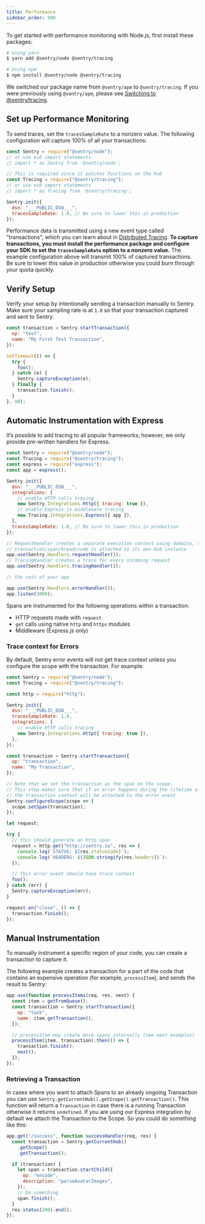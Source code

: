 ```yaml
---
title: Performance
sidebar_order: 900
---
```


To get started with performance monitoring with Node.js, first install these packages:

```bash
# Using yarn
$ yarn add @sentry/node @sentry/tracing

# Using npm
$ npm install @sentry/node @sentry/tracing
```

<Alert level="warning" title="Note"><markdown>

We switched our package name from `@sentry/apm` to `@sentry/tracing`. If you were previously using `@sentry/apm`, please see [Switching to @sentry/tracing](/product/performance/apm-to-tracing/).

</markdown></Alert>

## Set up Performance Monitoring

To send traces, set the `tracesSampleRate` to a nonzero value. The following configuration will capture 100% of all your transactions:

```javascript
const Sentry = require("@sentry/node");
// or use es6 import statements
// import * as Sentry from '@sentry/node';

// This is required since it patches functions on the hub
const Tracing = require("@sentry/tracing");
// or use es6 import statements
// import * as Tracing from '@sentry/tracing';

Sentry.init({
  dsn: "___PUBLIC_DSN___",
  tracesSampleRate: 1.0, // Be sure to lower this in production
});
```

Performance data is transmitted using a new event type called "transactions", which you can learn about in [Distributed Tracing](/performance-monitoring/distributed-tracing/#traces-transactions-and-spans). **To capture transactions, you must install the performance package and configure your SDK to set the `tracesSampleRate` option to a nonzero value.** The example configuration above will transmit 100% of captured transactions. Be sure to lower this value in production otherwise you could burn through your quota quickly.

## Verify Setup

Verify your setup by intentionally sending a transaction manually to Sentry. Make sure your sampling rate is at `1.0` so that your transaction captured and sent to Sentry.

```javascript
const transaction = Sentry.startTransaction({
  op: "test",
  name: "My First Test Transaction",
});

setTimeout(() => {
  try {
    foo();
  } catch (e) {
    Sentry.captureException(e);
  } finally {
    transaction.finish();
  }
}, 99);
```

## Automatic Instrumentation with Express

It’s possible to add tracing to all popular frameworks; however, we only provide pre-written handlers for Express.

```javascript
const Sentry = require("@sentry/node");
const Tracing = require("@sentry/tracing");
const express = require("express");
const app = express();

Sentry.init({
  dsn: "___PUBLIC_DSN___",
  integrations: [
    // enable HTTP calls tracing
    new Sentry.Integrations.Http({ tracing: true }),
    // enable Express.js middleware tracing
    new Tracing.Integrations.Express({ app }),
  ],
  tracesSampleRate: 1.0, // Be sure to lower this in production
});

// RequestHandler creates a separate execution context using domains, so that every
// transaction/span/breadcrumb is attached to its own Hub instance
app.use(Sentry.Handlers.requestHandler());
// TracingHandler creates a trace for every incoming request
app.use(Sentry.Handlers.tracingHandler());

// the rest of your app

app.use(Sentry.Handlers.errorHandler());
app.listen(3000);
```

Spans are instrumented for the following operations within a transaction:

- HTTP requests made with `request`
- `get` calls using native `http` and `https` modules
- Middleware (Express.js only)

### Trace context for Errors

By default, Sentry error events will not get trace context unless you configure the scope with the transaction. For example:

```js
const Sentry = require("@sentry/node");
const Tracing = require("@sentry/tracing");

const http = require("http");

Sentry.init({
  dsn: "___PUBLIC_DSN___",
  tracesSampleRate: 1.0,
  integrations: [
    // enable HTTP calls tracing
    new Sentry.Integrations.Http({ tracing: true }),
  ],
});

const transaction = Sentry.startTransaction({
  op: "transaction",
  name: "My Transaction",
});

// Note that we set the transaction as the span on the scope.
// This step makes sure that if an error happens during the lifetime of the transaction
// the transaction context will be attached to the error event
Sentry.configureScope(scope => {
  scope.setSpan(transaction);
});

let request;

try {
  // this should generate an http span
  request = http.get("http://sentry.io", res => {
    console.log(`STATUS: ${res.statusCode}`);
    console.log(`HEADERS: ${JSON.stringify(res.headers)}`);
  });

  // this error event should have trace context
  foo();
} catch (err) {
  Sentry.captureException(err);
}

request.on("close", () => {
  transaction.finish();
});
```

## Manual Instrumentation

To manually instrument a specific region of your code, you can create a transaction to capture it.

The following example creates a transaction for a part of the code that contains an expensive operation (for example, `processItem`), and sends the result to Sentry:

```javascript
app.use(function processItems(req, res, next) {
  const item = getFromQueue();
  const transaction = Sentry.startTransaction({
    op: "task",
    name: item.getTransaction(),
  });

  // processItem may create more spans internally (see next examples)
  processItem(item, transaction).then(() => {
    transaction.finish();
    next();
  });
});
```

### Retrieving a Transaction

In cases where you want to attach Spans to an already ongoing Transaction you can use `Sentry.getCurrentHub().getScope().getTransaction()`. This function will return a `Transaction` in case there is a running Transaction otherwise it returns `undefined`. If you are using our Express integration by default we attach the Transaction to the Scope. So you could do something like this:

```javascript
app.get("/success", function successHandler(req, res) {
  const transaction = Sentry.getCurrentHub()
    .getScope()
    .getTransaction();

  if (transaction) {
    let span = transaction.startChild({
      op: "encode",
      description: "parseAvatarImages",
    });
    // Do something
    span.finish();
  }
  res.status(200).end();
});
```
